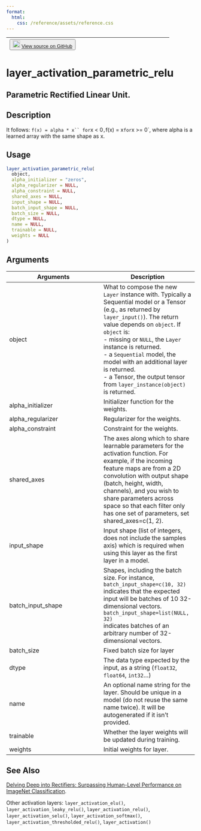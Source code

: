 ```yaml
---
format:
  html:
    css: /reference/assets/reference.css
---
```


| <button class="button"> ![](/reference/assets/GitHub-Mark-32px.png){width="20"} [View source on GitHub](https://github.com/rstudio/keras//blob/main/R/layers-activations.R#L84) </button> |
|:------------------------------:|:--------------------------------------:|

# layer_activation_parametric_relu

## Parametric Rectified Linear Unit.

## Description
It follows: `f(x) = alpha * x`` for `x < 0`, `f(x) = x`for`x >= 0`, where alpha is a learned array with the same shape as x. 


## Usage
```r
layer_activation_parametric_relu( 
  object, 
  alpha_initializer = "zeros", 
  alpha_regularizer = NULL, 
  alpha_constraint = NULL, 
  shared_axes = NULL, 
  input_shape = NULL, 
  batch_input_shape = NULL, 
  batch_size = NULL, 
  dtype = NULL, 
  name = NULL, 
  trainable = NULL, 
  weights = NULL 
) 
```

## Arguments
|Arguments|Description|
|---|---|
| object | What to compose the new `Layer` instance with. Typically a Sequential model or a Tensor (e.g., as returned by `layer_input()`). The return value depends on `object`. If `object` is: <br>- missing or `NULL`, the `Layer` instance is returned. <br>- a `Sequential` model, the model with an additional layer is returned. <br>- a Tensor, the output tensor from `layer_instance(object)` is returned.  |
| alpha_initializer | Initializer function for the weights. |
| alpha_regularizer | Regularizer for the weights. |
| alpha_constraint | Constraint for the weights. |
| shared_axes | The axes along which to share learnable parameters for the activation function. For example, if the incoming feature maps are from a 2D convolution with output shape (batch, height, width, channels), and you wish to share parameters across space so that each filter only has one set of parameters, set shared_axes=c(1, 2). |
| input_shape | Input shape (list of integers, does not include the samples axis) which is required when using this layer as the first layer in a model. |
| batch_input_shape | Shapes, including the batch size. For instance, `batch_input_shape=c(10, 32)` indicates that the expected input will be batches of 10 32-dimensional vectors. `batch_input_shape=list(NULL, 32)`<br>indicates batches of an arbitrary number of 32-dimensional vectors. |
| batch_size | Fixed batch size for layer |
| dtype | The data type expected by the input, as a string (`float32`, `float64`, `int32`...) |
| name | An optional name string for the layer. Should be unique in a model (do not reuse the same name twice). It will be autogenerated if it isn't provided. |
| trainable | Whether the layer weights will be updated during training. |
| weights | Initial weights for layer. |






## See Also

[Delving Deep into Rectifiers: Surpassing Human-Level Performance on ImageNet Classification](https://arxiv.org/abs/1502.01852). 

Other activation layers:  `layer_activation_elu()`, `layer_activation_leaky_relu()`, `layer_activation_relu()`, `layer_activation_selu()`, `layer_activation_softmax()`, `layer_activation_thresholded_relu()`, `layer_activation()`

